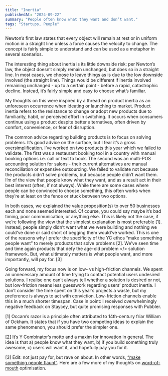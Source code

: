 ```yaml
---
title: "Inertia"
publishedAt: "2024-09-22"
summary: "People often know what they want and don’t want."
tags: "Startups, People"
---
```


Newton’s first law states that every object will remain at rest or in uniform motion in a straight line unless a force causes the velocity to change. The concept is fairly simple to understand and can be used as a metaphor in several scenarios. 

The interesting thing about inertia is its little downside risk: per Newton’s law, the object doesn’t simply remain unchanged, but does so in a straight line. In most cases, we choose to leave things as is due to the low downside involved (the straight line). Things would be different if inertia involved remaining unchanged - up to a certain point - before a rapid, catastrophic decline. Instead, it’s fairly simple and easy to choose what’s familiar.

My thoughts on this were inspired by a thread on product inertia as an unforeseen occurrence when ideating or launching to market. Product inertia refers to the resistance to change or adopt new products due to familiarity, habit, or perceived effort in switching. It occurs when consumers continue using a product despite better alternatives, often driven by comfort, convenience, or fear of disruption.

The common advice regarding building products is to focus on solving problems. It’s good advice on the surface, but I fear it’s a gross oversimplification. I’ve worked on two products this year which we failed to validate. The first was a restaurant booking tool in a country with manual booking options i.e. call or text to book. The second was an multi-POS accounting solution for salons - their current alternatives are manual reconciliation or expensive outsourcing. We failed to validate not because the products didn’t solve problems, but because people didn’t want them. I’m of the view that people know what they want, and as a result act in their best interest (often, if not always). While there are some cases where people can be convinced to choose something, this often works when they’re at least on the fence or stuck between two options.

In both cases, we explained the value proposition(s) to over 50 businesses each and none seemed interested. Of course, you could say maybe it’s bad timing, poor communication, or anything else. This is likely not the case, if we’re following the view that the simplest explanation is most preferable \[1\]. Instead, people simply didn’t want what we were building and nothing we could’ve done or said short of begging them would’ve worked. This is one of the reasons why I prefer the specificity of the YC ethos “make something people want” to merely products that solve problems \[2\]. We’ve seen time and time again products that defy the age-old problem </> solution framework. But, what ultimately matters is what people want, and more importantly, will pay for. \[3\]

Going forward, my focus now is on low- vs high-friction channels. We spent an unnecessary amount of time trying to contact potential users undesired solutions. I realise one can’t always tell whether a solution is desired or not, but low-friction means less guesswork regarding users’ product inertia. I don’t consider the time spent on this year’s projects a waste, but my preference is always to act with conviction. Low-friction channels enable this in a much shorter timespan. Case in point: I received overwhelmingly negative feedback on Staycey, but quite promising responses with Pubbler.

\[1\] Occam’s razor is a principle often attributed to 14th-century friar William of Ockham. It states that if you have two competing ideas to explain the same phenomenon, you should prefer the simpler one.

\[2\] It’s Y Combinator’s motto and a maxim for innovation in general. The idea is that a) people know what they want, b) if you build something truly awesome, c) users will want it, and hopefully pay you for it.

\[3\] Edit: not just pay for, but rave on about. In other words, [“make something people flaunt”](https://x.com/jsngr/status/1746942332912492896). Here are a few more of my thoughts on [word-of-mouth](https://t18e.com/blog/say-my-name) optimisation.
